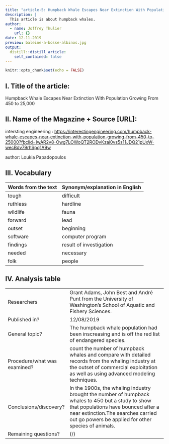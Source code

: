 ```yaml
---
title: "article-5: Humpback Whale Escapes Near Extinction With Population Growing From 450 to 25,000"
description: |
  This article is about humpback whales.
author:
  - name: Joffrey Thulier
    url: {}
date: 12-11-2019
preview: baleine-a-bosse-albinos.jpg
output:
  distill::distill_article:
    self_contained: false
---
```


```r
knitr::opts_chunk$set(echo = FALSE)
```

## I. Title of the article: 

Humpback Whale Escapes Near Extinction With Population Growing From 450 to 25,000

## II. Name of the Magazine + Source [URL]:

intersting engineering : <https://interestingengineering.com/humpback-whale-escapes-near-extinction-with-population-growing-from-450-to-25000?fbclid=IwAR2v8-Owg7LOWoQT2RODvKzai0vs5s11JDQ21pUxW-wecBdv79rhSpq1A9w>

author: Loukia Papadopoulos


##  III. Vocabulary 

| Words from the text | Synonym/explanation in English |
| ------------------- | ------------------------------ |
| tough | difficult |
| ruthless | hardline |
| wildlife | fauna |
| forward | lead |
| outset | beginning |
| software | computer program |
| findings | result of investigation |
| needed | necessary |
| folk | people |

## IV. Analysis table 

|                              |                                                                     |
| ---------------------------- | ------------------------------------------------------------------- |
| Researchers                  | Grant Adams, John Best and André Punt from the University of Washington’s School of Aquatic and Fishery Sciences. |
| Published in?                | 12/08/2019                       |
| General topic?               | The humpback whale population had been inscreasing and is off the red list of endangered species. |
| Procedure/what was examined? |  count the number of humpback whales and compare with detailed records from the whaling industry at the outset of commercial exploitation as well as using advanced modeling techniques.|
| Conclusions/discovery?       |  In the 1900s, the whaling industry brought the number of humpback whales to 450 but a study to show that populations have bounced after a near extinction.The searches carried out go powers be applied for other species of animals.       |
| Remaining questions?         | (/) |


